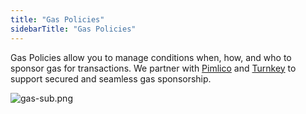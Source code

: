 ```yaml
---
title: "Gas Policies"
sidebarTitle: "Gas Policies"
---
```


Gas Policies allow you to manage conditions when, how, and who to sponsor gas for transactions. We partner with [Pimlico](https://pimlico.io/) and [Turnkey](https://www.turnkey.io/) to support secured and seamless gas sponsorship.

![gas-sub.png](https://station-images.nyc3.digitaloceanspaces.com/b39b1990-ed0c-45a4-ba39-128d6c17c4b3.png)


